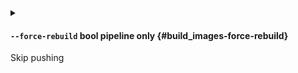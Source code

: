 
<details className="config-field -function" data-expandable="false">
<summary>

#### `--force-rebuild` <span className="config-field-type">bool</span> <span className="config-field-enum"></span> <span className="config-field-default -return"></span> <span className="config-field-required" data-required="false">pipeline only</span>  {#build_images-force-rebuild}

Skip pushing

</summary>



</details>
